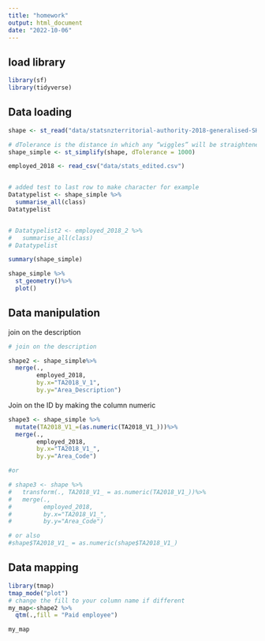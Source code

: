 ```yaml
---
title: "homework"
output: html_document
date: "2022-10-06"
---
```


## load library

```r
library(sf)
library(tidyverse) 
```

## Data loading

```r

shape <- st_read("data/statsnzterritorial-authority-2018-generalised-SHP/territorial-authority-2018-generalised.shp")

# dTolerance is the distance in which any “wiggles” will be straightened
shape_simple <- st_simplify(shape, dTolerance = 1000)

employed_2018 <- read_csv("data/stats_edited.csv")


# added test to last row to make character for example
Datatypelist <- shape_simple %>% 
  summarise_all(class)
Datatypelist


# Datatypelist2 <- employed_2018_2 %>% 
#   summarise_all(class)
# Datatypelist

summary(shape_simple)

shape_simple %>%
  st_geometry()%>%
  plot()
```

## Data manipulation

join on the description

```r
# join on the description 

shape2 <- shape_simple%>%
  merge(.,
        employed_2018,
        by.x="TA2018_V_1", 
        by.y="Area_Description")
```

Join on the ID by making the column numeric

```r


shape3 <- shape_simple %>%
  mutate(TA2018_V1_=(as.numeric(TA2018_V1_)))%>%
  merge(.,
        employed_2018,
        by.x="TA2018_V1_", 
        by.y="Area_Code")

#or 

# shape3 <- shape %>%
#   transform(., TA2018_V1_ = as.numeric(TA2018_V1_))%>%
#   merge(.,
#         employed_2018,
#         by.x="TA2018_V1_", 
#         by.y="Area_Code")

# or also 
#shape$TA2018_V1_ = as.numeric(shape$TA2018_V1_)
```

## Data mapping

```r
library(tmap)
tmap_mode("plot")
# change the fill to your column name if different
my_map<-shape2 %>%
  qtm(.,fill = "Paid employee")

my_map
```
